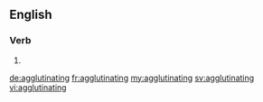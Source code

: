 ==English==

===Verb===
{{head|en}}

# {{present participle of|agglutinate|lang=en}}

[[de:agglutinating]]
[[fr:agglutinating]]
[[my:agglutinating]]
[[sv:agglutinating]]
[[vi:agglutinating]]